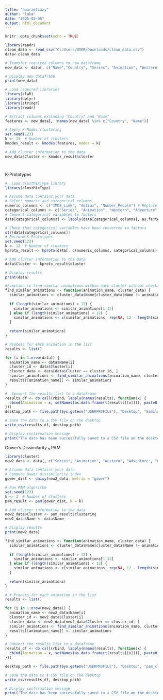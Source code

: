 ---
title: "amaramtiazy"
author: "luka"
date: "2025-02-05"
output: html_document
---

```{r setup, include=FALSE}
knitr::opts_chunk$set(echo = TRUE)
```

```{r}
library(readr)
clean_data <- read_csv("C:/Users/USER/Downloads/clean_data.csv")
data<-clean_data
```


```{r}
# Transfer required columns to new dataframe
new_data <- data[, c("Name","Country", "Series", "Animation", "Western", "Adventure", "Comedy", "Family", "Fantasy", "Mystery", "Action", "Romance", "Drama", "SciFi", "ShortFilm", "Crime", "Musical", "Korean", "Thriller", "Anime", "Music")]

# Display new dataframe
print(new_data)


```

```{r}
# Load required libraries
library(klaR)
library(dplyr)
library(stringr)
library(readr)

# Extract columns excluding "Country" and "Name"
features <- new_data[, !names(new_data) %in% c("Country", "Name")]

# Apply K-Modes clustering
set.seed(123)
k <- 13  # Number of clusters
kmodes_result <- kmodes(features, modes = k)

# Add cluster information to the data
new_data$Cluster <- kmodes_result$cluster




```

K-Prototypes

```{r}
#  load clustMixType library
library(clustMixType)

# Assume data contains your data
# Select numeric and categorical columns
numeric_columns <- c("IMDB_Link", "Amtiaz", "Number_People") # Replace with the names of numeric columns
categorical_columns <- c("Series", "Animation", "Western", "Adventure", "Comedy", "Family", "Fantasy", "Mystery", "Action", "Romance", "Drama", "SciFi", "ShortFilm", "Crime", "Musical", "Korean", "Thriller", "Anime", "Music") # Replace with the names of categorical columns
# Convert categorical variables to factors
data[categorical_columns] <- lapply(data[categorical_columns], as.factor)

# Check that categorical variables have been converted to factors
str(data[categorical_columns])
# Perform K-Prototypes
set.seed(123)
k <- 12  # Number of clusters
kproto_result <- kproto(data[, c(numeric_columns, categorical_columns)], k = k)

# Add cluster information to the data
data$Cluster <- kproto_result$cluster

# Display results
print(data)


```

```{r}
#Function to find similar animations within each cluster without checking for similar words
find_similar_animations <- function(animation_name, cluster_data) {
  similar_animations <- cluster_data$Name[cluster_data$Name != animation_name]
  
  if (length(similar_animations) > 12) {
    similar_animations <- similar_animations[1:12]
  } else if (length(similar_animations) < 12) {
    similar_animations <- c(similar_animations, rep(NA, 12 - length(similar_animations)))
  }
  
  return(similar_animations)
}

# Process for each animation in the list
results <- list()

for (i in 1:nrow(data)) {
  animation_name <- data$Name[i]
  cluster_id <- data$Cluster[i]
  cluster_data <- data[data$Cluster == cluster_id, ]
  similar_animations <- find_similar_animations(animation_name, cluster_data)
  results[[animation_name]] <- similar_animations
}

#  Convert the results list to a dataframe
results_df <- do.call(rbind, lapply(names(results), function(x) {
  cbind(Animation = x, setNames(as.data.frame(t(results[[x]])), paste0("Similar_", 1:12)))
}))
desktop_path <- file.path(Sys.getenv("USERPROFILE"), "Desktop", "Similar")

# Save the data to a CSV file on the desktop
write_csv(results_df, desktop_path)

# Display confirmation message
print("The data has been successfully saved to a CSV file on the desktop.")

```

Gower’s Dissimilarity و PAM

```{r}
library(cluster)
new2_data <- data[, c("Series", "Animation", "Western", "Adventure", "Comedy", "Family", "Fantasy", "Mystery", "Action", "Romance", "Drama", "SciFi", "ShortFilm", "Crime", "Musical", "Korean", "Thriller", "Anime", "Music","IMDB_Link", "Amtiaz", "Number_People")]

# Assume data contains your data
# Compute Gower dissimilarity index
gower_dist <- daisy(new2_data, metric = "gower")

# Run PAM algorithm
set.seed(123)
k <- 3  # Number of clusters
pam_result <- pam(gower_dist, k = k)

# Add cluster information to the data
new2_data$Cluster <- pam_result$clustering
new2_data$Name <- data$Name

# Display results
print(new2_data)


```


```{r}
find_similar_animations <- function(animation_name, cluster_data) {
  similar_animations <- cluster_data$Name[cluster_data$Name != animation_name]
  
  if (length(similar_animations) > 12) {
    similar_animations <- similar_animations[1:12]
  } else if (length(similar_animations) < 12) {
    similar_animations <- c(similar_animations, rep(NA, 12 - length(similar_animations)))
  }
  
  return(similar_animations)
}

# # Process for each animation in the list
results <- list()

for (i in 1:nrow(new2_data)) {
  animation_name <- new2_data$Name[i]
  cluster_id <- new2_data$Cluster[i]
  cluster_data <- new2_data[new2_data$Cluster == cluster_id, ]
  similar_animations <- find_similar_animations(animation_name, cluster_data)
  results[[animation_name]] <- similar_animations
}

# Convert the results list to a dataframe
results_df <- do.call(rbind, lapply(names(results), function(x) {
  cbind(Animation = x, setNames(as.data.frame(t(results[[x]])), paste0("Similar_", 1:12)))
}))

desktop_path <- file.path(Sys.getenv("USERPROFILE"), "Desktop", "pam_clustered_similar_animations.csv")

# Save the data to a CSV file on the desktop
write_csv(results_df, desktop_path)

# Display confirmation message
print("The data has been successfully saved to a CSV file on the desktop.")
```

